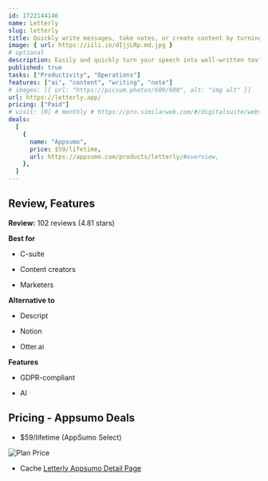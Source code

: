 ```yaml
---
id: 1722144146
name: Letterly
slug: letterly
title: Quickly write messages, take notes, or create content by turning your speech into well-written text
image: { url: https://iili.io/dIjjLRp.md.jpg }
# optional
description: Easily and quickly turn your speech into well-written text using a convenient mobile app. Capture your voice and then let AI do the writing messages, social media posts, notes – whatever you want
published: true
tasks: ["Productivity", "Operations"]
features: ["ai", "content", "writing", "note"]
# images: [{ url: "https://picsum.photos/600/600", alt: "img alt" }]
url: https://letterly.app/
pricing: ["Paid"]
# visit: [0] # monthly # https://pro.similarweb.com/#/digitalsuite/websiteanalysis/home
deals:
  [
    {
      name: "Appsumo",
      price: $59/lifetime,
      url: https://appsumo.com/products/letterly/#overview,
    },
  ]
---
```


## Review, Features

**Review:** 102 reviews (4.81 stars)

**Best for**

- C-suite

- Content creators

- Marketers

**Alternative to**

- Descript

- Notion

- Otter.ai

**Features**

- GDPR-compliant

- AI

## Pricing - Appsumo Deals

- $59/lifetime (AppSumo Select)

<Img src="https://iili.io/dIwljDb.png" alt="Plan Price" />

- Cache [Letterly Appsumo Detail Page](https://iili.io/dIwl6ba.png)
